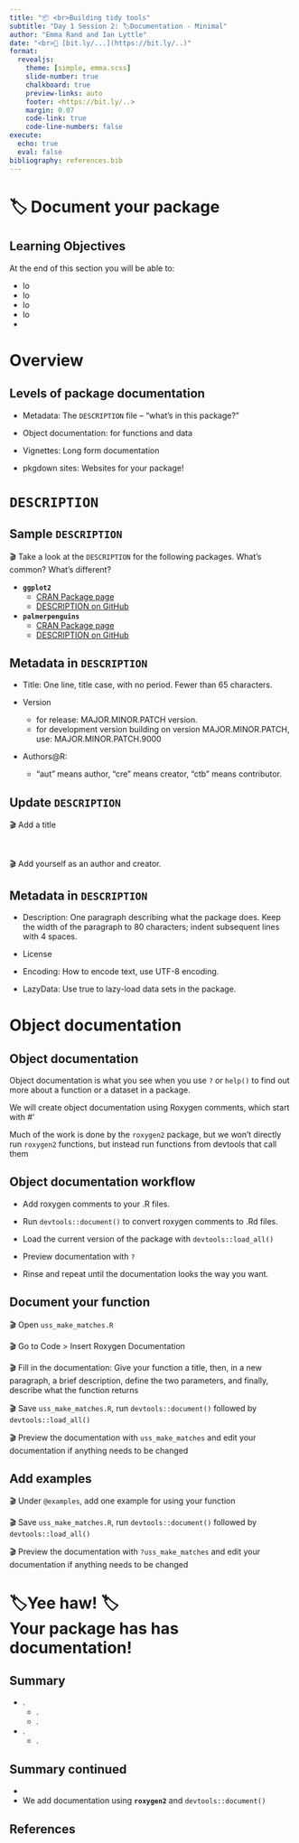 ```yaml
---
title: "📦 <br>Building tidy tools"
subtitle: "Day 1 Session 2: 🏷️Documentation - Minimal"
author: "Emma Rand and Ian Lyttle"
date: "<br>🔗 [bit.ly/...](https://bit.ly/..)"
format:
  revealjs: 
    theme: [simple, emma.scss]
    slide-number: true
    chalkboard: true
    preview-links: auto
    footer: <https://bit.ly/..>
    margin: 0.07
    code-link: true
    code-line-numbers: false
execute:
  echo: true
  eval: false
bibliography: references.bib
---
```


# 🏷️ Document your package



## Learning Objectives {.smaller}

At the end of this section you will be able to:

-   lo
-   lo
-   lo
-   lo
-   



# Overview

## Levels of package documentation

-   Metadata: The `DESCRIPTION` file -- "what's in this package?"

-   Object documentation: for functions and data

<!-- for each of the exported functions and datasets in the package, along with examples of usage -->

-   Vignettes: Long form documentation

<!-- generally discussing how to use a number of functions from the - package together and/or how a package fits into a larger ecosystem of packages -->

-   pkgdown sites: Websites for your package!


# `DESCRIPTION`

## Sample `DESCRIPTION`

🎬 Take a look at the `DESCRIPTION` for the following packages. What's common? What's different?

-   **`ggplot2`** 
    -   [CRAN Package page](https://cran.r-project.org/web/packages/ggplot2/index.html)
    -   [DESCRIPTION on GitHub](https://github.com/tidyverse/ggplot2/blob/main/DESCRIPTION)

-   **`palmerpenguins`** 
    -   [CRAN Package page](https://cran.r-project.org/web/packages/palmerpenguins/index.html)
    -   [DESCRIPTION on GitHub](https://github.com/allisonhorst/palmerpenguins/blob/master/DESCRIPTION)




## Metadata in `DESCRIPTION` 

-   Title: One line, title case, with no period. Fewer than 65 characters.

-   Version

    -   for release: MAJOR.MINOR.PATCH version.
    -   for development version building on version MAJOR.MINOR.PATCH, use: MAJOR.MINOR.PATCH.9000

-   Authors\@R: 
    -  "aut" means author, "cre" means creator, "ctb" means contributor.


## Update `DESCRIPTION`

🎬 Add a title 

\

🎬 Add yourself as an author and creator.





## Metadata in `DESCRIPTION` 

-   Description: One paragraph describing what the package does. Keep the width of the paragraph to 80 characters; indent subsequent lines with 4 spaces.

-   License

-   Encoding: How to encode text, use UTF-8 encoding.

-   LazyData: Use true to lazy-load data sets in the package.


# Object documentation


## Object documentation

Object documentation is what you see when you use `?` or `help()` to find out more about a function or a dataset in a package.

We will create object documentation using Roxygen comments, which start with #'

Much of the work is done by the `roxygen2` package, but we won't directly run `roxygen2` functions, but instead run functions from devtools that call them

## Object documentation workflow

-   Add roxygen comments to your .R files.

-   Run `devtools::document()` to convert roxygen comments to .Rd files.

-   Load the current version of the package with `devtools::load_all()`

-   Preview documentation with `?`

-   Rinse and repeat until the documentation looks the way you want.

## Document your function

🎬 Open `uss_make_matches.R`

🎬 Go to Code \> Insert Roxygen Documentation

🎬 Fill in the documentation: Give your function a title, then, in a new paragraph, a brief description, define the two parameters, and finally, describe what the function returns

🎬 Save `uss_make_matches.R`, run `devtools::document()` followed by `devtools::load_all()`

🎬 Preview the documentation with `uss_make_matches` and edit your documentation if anything needs to be changed

## Add examples

🎬 Under `@examples`, add one example for using your function

🎬 Save `uss_make_matches.R`, run `devtools::document()` followed by `devtools::load_all()`

🎬 Preview the documentation with `?uss_make_matches` and edit your documentation if anything needs to be changed



# 🏷️Yee haw! 🏷️ <BR> Your package has has documentation!

## Summary {.smaller}

-   .
    -   .
    -   .
-   .
    -   .


## Summary continued {.smaller}


-   
-   We add documentation using **`roxygen2`** and `devtools::document()`

## References {.smaller}

